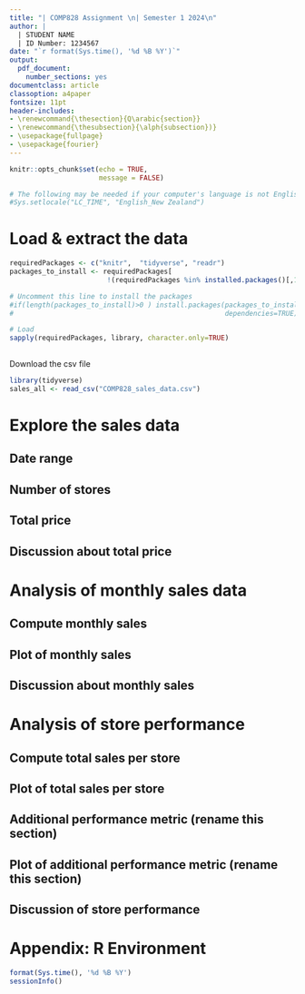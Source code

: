 ---
title: "| COMP828 Assignment \n| Semester 1 2024\n"
author: |
  | STUDENT NAME
  | ID Number: 1234567
date: "`r format(Sys.time(), '%d %B %Y')`"
output:
  pdf_document:
    number_sections: yes
documentclass: article
classoption: a4paper
fontsize: 11pt
header-includes:
- \renewcommand{\thesection}{Q\arabic{section}}
- \renewcommand{\thesubsection}{\alph{subsection})}
- \usepackage{fullpage}
- \usepackage{fourier}
---
 

```{r setup, include=FALSE}
knitr::opts_chunk$set(echo = TRUE, 
                      message = FALSE)

# The following may be needed if your computer's language is not English
#Sys.setlocale("LC_TIME", "English_New Zealand")
```

# Load \& extract the data

```{r loadPackages, message=FALSE, results="hide", echo=FALSE, message=FALSE, warning=FALSE}
requiredPackages <- c("knitr",  "tidyverse", "readr")
packages_to_install <- requiredPackages[
                        !(requiredPackages %in% installed.packages()[,1])]

# Uncomment this line to install the packages
#if(length(packages_to_install)>0 ) install.packages(packages_to_install, 
#                                                    dependencies=TRUE)

# Load
sapply(requiredPackages, library, character.only=TRUE)
 
```

<!-- Hint: use the "Import Dataset" button in RStudio to check that syntax for importing the csv file. You'll need to change the filename below -->

Download the csv file
```{r loadData}
library(tidyverse)
sales_all <- read_csv("COMP828_sales_data.csv")
```

\newpage
# Explore the sales data

## Date range

## Number of stores

## Total price

## Discussion about total price


\newpage
# Analysis of monthly sales data

## Compute monthly sales

## Plot of monthly sales

## Discussion about monthly sales


\newpage
# Analysis of store performance

## Compute total sales per store

## Plot of total sales per store

## Additional performance metric (rename this section)

## Plot of additional performance metric (rename this section)

## Discussion of store performance




\newpage

\appendix
# Appendix: R Environment
```{r r_environ}
format(Sys.time(), '%d %B %Y')
sessionInfo()
```